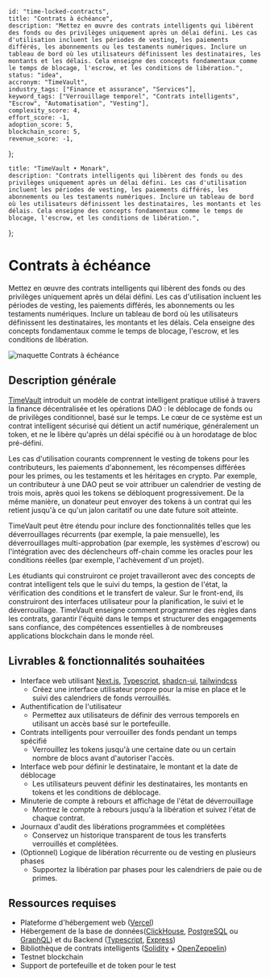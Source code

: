     id: "time-locked-contracts",
    title: "Contrats à échéance",
    description: "Mettez en œuvre des contrats intelligents qui libèrent des fonds ou des privilèges uniquement après un délai défini. Les cas d'utilisation incluent les périodes de vesting, les paiements différés, les abonnements ou les testaments numériques. Inclure un tableau de bord où les utilisateurs définissent les destinataires, les montants et les délais. Cela enseigne des concepts fondamentaux comme le temps de blocage, l'escrow, et les conditions de libération.",
    status: "idea",
    accronym: "TimeVault",
    industry_tags: ["Finance et assurance", "Services"],
    keyword_tags: ["Verrouillage temporel", "Contrats intelligents", "Escrow", "Automatisation", "Vesting"],
    complexity_score: 4,
    effort_score: -1,
    adoption_score: 5,
    blockchain_score: 5,
    revenue_score: -1,
};

    title: "TimeVault • Monark",
    description: "Contrats intelligents qui libèrent des fonds ou des privilèges uniquement après un délai défini. Les cas d'utilisation incluent les périodes de vesting, les paiements différés, les abonnements ou les testaments numériques. Inclure un tableau de bord où les utilisateurs définissent les destinataires, les montants et les délais. Cela enseigne des concepts fondamentaux comme le temps de blocage, l'escrow, et les conditions de libération.",
};

# Contrats à échéance

Mettez en œuvre des contrats intelligents qui libèrent des fonds ou des privilèges uniquement après un délai défini. Les cas d'utilisation incluent les périodes de vesting, les paiements différés, les abonnements ou les testaments numériques. Inclure un tableau de bord où les utilisateurs définissent les destinataires, les montants et les délais. Cela enseigne des concepts fondamentaux comme le temps de blocage, l'escrow, et les conditions de libération.

![maquette Contrats à échéance](/images/project/time-locked-contracts.jpg)

## Description générale

[TimeVault](https://timevault.monark.io) introduit un modèle de contrat intelligent pratique utilisé à travers la finance décentralisée et les opérations DAO : le déblocage de fonds ou de privilèges conditionnel, basé sur le temps. Le cœur de ce système est un contrat intelligent sécurisé qui détient un actif numérique, généralement un token, et ne le libère qu'après un délai spécifié ou à un horodatage de bloc pré-défini.

Les cas d'utilisation courants comprennent le vesting de tokens pour les contributeurs, les paiements d'abonnement, les récompenses différées pour les primes, ou les testaments et les héritages en crypto. Par exemple, un contributeur à une DAO peut se voir attribuer un calendrier de vesting de trois mois, après quoi les tokens se débloquent progressivement. De la même manière, un donateur peut envoyer des tokens à un contrat qui les retient jusqu'à ce qu'un jalon caritatif ou une date future soit atteinte.

TimeVault peut être étendu pour inclure des fonctionnalités telles que les déverrouillages récurrents (par exemple, la paie mensuelle), les déverrouillages multi-approbation (par exemple, les systèmes d'escrow) ou l'intégration avec des déclencheurs off-chain comme les oracles pour les conditions réelles (par exemple, l'achèvement d'un projet).

Les étudiants qui construiront ce projet travailleront avec des concepts de contrat intelligent tels que le suivi du temps, la gestion de l'état, la vérification des conditions et le transfert de valeur. Sur le front-end, ils construiront des interfaces utilisateur pour la planification, le suivi et le déverrouillage. TimeVault enseigne comment programmer des règles dans les contrats, garantir l'équité dans le temps et structurer des engagements sans confiance, des compétences essentielles à de nombreuses applications blockchain dans le monde réel.

## Livrables & fonctionnalités souhaitées

- Interface web utilisant [Next.js](https://nextjs.org/), [Typescript](https://www.typescriptlang.org/), [shadcn-ui](https://ui.shadcn.com/), [tailwindcss](https://tailwindcss.com/)
    - Créez une interface utilisateur propre pour la mise en place et le suivi des calendriers de fonds verrouillés. 
- Authentification de l'utilisateur 
    - Permettez aux utilisateurs de définir des verrous temporels en utilisant un accès basé sur le portefeuille.
- Contrats intelligents pour verrouiller des fonds pendant un temps spécifié
    - Verrouillez les tokens jusqu'à une certaine date ou un certain nombre de blocs avant d'autoriser l'accès.
- Interface web pour définir le destinataire, le montant et la date de déblocage
    - Les utilisateurs peuvent définir les destinataires, les montants en tokens et les conditions de déblocage.
- Minuterie de compte à rebours et affichage de l'état de déverrouillage
    - Montrez le compte à rebours jusqu'à la libération et suivez l'état de chaque contrat.
- Journaux d'audit des libérations programmées et complétées
    - Conservez un historique transparent de tous les transferts verrouillés et complétées.
- (Optionnel) Logique de libération récurrente ou de vesting en plusieurs phases
    - Supportez la libération par phases pour les calendriers de paie ou de primes.

## Ressources requises

- Plateforme d'hébergement web ([Vercel](https://www.vercel.com/))
- Hébergement de la base de données([ClickHouse](https://clickhouse.com/), [PostgreSQL](https://www.postgresql.org/) ou [GraphQL](https://graphql.org/)) et du Backend ([Typescript](https://www.typescriptlang.org/), [Express](https://expressjs.com/))
- Bibliothèque de contrats intelligents ([Solidity](https://soliditylang.org/) + [OpenZeppelin](https://www.openzeppelin.com/))
- Testnet blockchain
- Support de portefeuille et de token pour le test